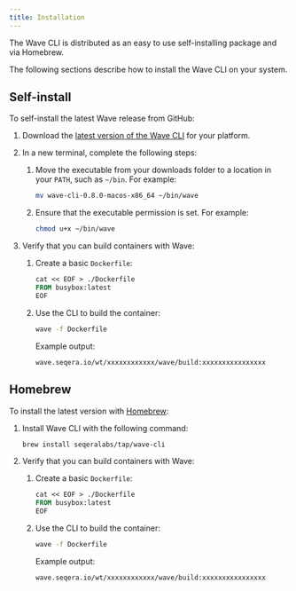```yaml
---
title: Installation
---
```


The Wave CLI is distributed as an easy to use self-installing package and via Homebrew.

The following sections describe how to install the Wave CLI on your system.

## Self-install

To self-install the latest Wave release from GitHub:

1.  Download the [latest version of the Wave CLI][download] for your platform.

1.  In a new terminal, complete the following steps:

    1. Move the executable from your downloads folder to a location in your `PATH`, such as `~/bin`. For example:

        ```bash
        mv wave-cli-0.8.0-macos-x86_64 ~/bin/wave
        ```

    1. Ensure that the executable permission is set. For example:

        ```bash
        chmod u+x ~/bin/wave
        ```

1.  Verify that you can build containers with Wave:

    1.  Create a basic `Dockerfile`:

        ```Dockerfile
        cat << EOF > ./Dockerfile
        FROM busybox:latest
        EOF
        ```

    1.  Use the CLI to build the container:

        ```bash
        wave -f Dockerfile
        ```

        Example output:

        ```console
        wave.seqera.io/wt/xxxxxxxxxxxx/wave/build:xxxxxxxxxxxxxxxx
        ```

## Homebrew

To install the latest version with [Homebrew]:

1. Install Wave CLI with the following command:

    ```bash
    brew install seqeralabs/tap/wave-cli
    ```

1.  Verify that you can build containers with Wave:

    1.  Create a basic `Dockerfile`:

        ```Dockerfile
        cat << EOF > ./Dockerfile
        FROM busybox:latest
        EOF
        ```

    1.  Use the CLI to build the container:

        ```bash
        wave -f Dockerfile
        ```

        Example output:

        ```console
        wave.seqera.io/wt/xxxxxxxxxxxx/wave/build:xxxxxxxxxxxxxxxx
        ```

[download]: https://github.com/seqeralabs/wave-cli/releases
[Homebrew]: https://brew.sh/
